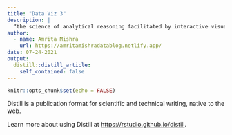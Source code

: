 ```yaml
---
title: "Data Viz 3"
description: |
  “the science of analytical reasoning facilitated by interactive visual interfaces” (Thomas and Cook, eds., 2005)
author:
  - name: Amrita Mishra
    url: https://amritamishradatablog.netlify.app/
date: 07-24-2021
output:
  distill::distill_article:
    self_contained: false
---
```



```r
knitr::opts_chunk$set(echo = FALSE)
```

Distill is a publication format for scientific and technical writing, native to the web.

Learn more about using Distill at <https://rstudio.github.io/distill>.


